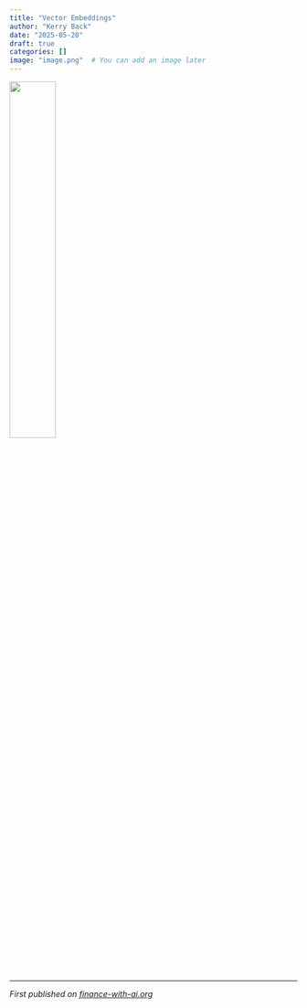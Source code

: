 ```yaml
---
title: "Vector Embeddings"
author: "Kerry Back"
date: "2025-05-20"
draft: true
categories: []
image: "image.png"  # You can add an image later
---
```


![](image.png){width=40% fig-align="center"}

---

*First published on [finance-with-ai.org](https://finance-with-ai.org)* 